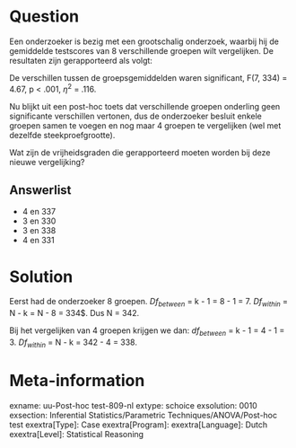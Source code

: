 Question
========
Een onderzoeker is bezig met een grootschalig onderzoek, waarbij hij de gemiddelde testscores van 8 verschillende groepen wilt vergelijken. De resultaten zijn gerapporteerd als volgt:

De verschillen tussen de groepsgemiddelden waren significant, F(7, 334) = 4.67, p < .001, $\eta^2$ = .116. 
 
Nu blijkt uit een post-hoc toets dat verschillende groepen onderling geen significante verschillen vertonen, dus de onderzoeker besluit enkele groepen samen te voegen en nog maar 4 groepen te vergelijken (wel met dezelfde steekproefgrootte). 

Wat zijn de vrijheidsgraden die gerapporteerd moeten worden bij deze nieuwe vergelijking?

Answerlist
----------
* 4 en 337
* 3 en 330
* 3 en 338
* 4 en 331


Solution
========
Eerst had de onderzoeker 8 groepen. $Df_{between}$ = k - 1 = 8 - 1 = 7. $Df_{within}$ = N - k = N - 8 = 334$. Dus N = 342.

Bij het vergelijken van 4 groepen krijgen we dan: $df_{between}$ = k - 1 = 4 - 1 = 3. $Df_{within}$ = N - k = 342 - 4 = 338.


Meta-information
================
exname: uu-Post-hoc test-809-nl
extype: schoice
exsolution: 0010
exsection: Inferential Statistics/Parametric Techniques/ANOVA/Post-hoc test
exextra[Type]: Case
exextra[Program]: 
exextra[Language]: Dutch
exextra[Level]: Statistical Reasoning